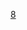 {{National basketball squad
| name = 2010年U18亞青賽中華臺北男子籃球代表隊
| bg = #{{Basketball color|TPE|1}}
| fg = white
| title = 中華臺北男子籃球代表隊
| team link = 中華台北U18男子籃球代表隊
| comp = 2010年U18亞青賽 – 第三名
| comp link = 2010年亞洲U18青年籃球錦標賽
| p4 = [[簡肇熠]]
| p5 = [[李家慶 (籃球運動員)|李家慶]]
| p6 = [[黃柏偉]]
| p7 = [[余純安]]
| p8 = [[柯旻豪]]
| p9 = [[陳盈駿]]
| p10 = [[胡瓏貿]]
| p11 = [[鄭鐵]]
| p12 = [[簡偉儒]]
| p13 = [[洪康喬]]
| p14 = [[陳兆豪]]
| p15 = [[陳冠全]]
| coach = [[黃萬隆]]
}}<noinclude>
[[Category:中華台北青年男子籃球代表隊導航模板|8]]
</noinclude>
